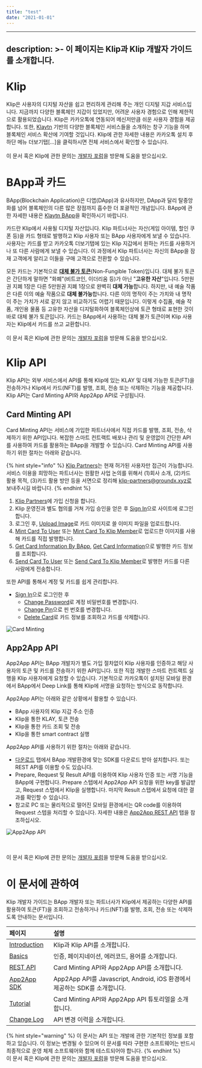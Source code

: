 ```yaml
---
title: "test"
date: "2021-01-01"
---
```


---
description: >-
  이 페이지는 Klip과 Klip 개발자 가이드를 소개합니다.
---

# Klip
Klip은 사용자의 디지털 자산을 쉽고 편리하게 관리해 주는 개인 디지털 지갑 서비스입니다. 지금까지 다양한 블록체인 지갑이 있었지만, 어려운 사용자 경험으로 인해 제한적으로 활용되었습니다. Klip은 카카오톡에 연동되어 메신저만큼 쉬운 사용자 경험을 제공합니다. 또한, [Klaytn](https://www.klaytn.com/) 기반의 다양한 블록체인 서비스들을 소개하는 창구 기능을 하며 블록체인 서비스 확산에 기여할 것입니다. Klip에 관한 자세한 내용은 카카오톡 설치 후 하단 메뉴 더보기탭\[…\]을 클릭하시면 전체 서비스에서 확인할 수 있습니다.
<br /><br />
이 문서 혹은 Klip에 관한 문의는 [개발자 포럼](https://klipforum.zendesk.com)을 방문해 도움을 받으십시오.

# BApp과 카드
BApp(Blockchain Application)은 디앱(DApp)과 유사하지만, DApp과 달리 탈중앙화를 넘어 블록체인의 다른 많은 장점까지 흡수한 더 포괄적인 개념입니다. BApp에 관한 자세한 내용은 [Klaytn BApp](https://ko.docs.klaytn.com/misc/vision/bapps)을 확인하시기 바랍니다.  
   
카드란 Klip에서 사용될 디지털 자산입니다. Klip 파트너사는 자산\(게임 아이템, 할인 쿠폰 등\)을 카드 형태로 발행하고 Klip 사용자 또는 BApp 사용자에게 보낼 수 있습니다. 사용자는 카드를 받고 카카오톡 더보기탭에 있는 Klip 지갑에서 원하는 카드를 사용하거나 또 다른 사람에게 보낼 수 있습니다. 이 과정에서 Klip 파트너사는 자신의 BApp을 잠재 고객에게 알리고 이들을 구매 고객으로 전환할 수 있습니다.

모든 카드는 기본적으로 [**대체 불가 토큰**](https://ko.docs.klaytn.com/smart-contract/token-standard#non-fungible-token-standard-kip-17)\(Non-Fungible Token\)입니다. 대체 불가 토큰은 간단하게 말하면 "화폐"\(비트코인, 이더리움 등\)가 아닌 "**고유한 자산**"입니다. 5만원권 지폐 1장은 다른 5만원권 지폐 1장으로 완벽히 **대체 가능**합니다. 하지만, 내 예술 작품은 다른 이의 예술 작품으로 **대체 불가능**합니다. 다른 이의 명작이 주는 가치와 내 명작이 주는 가치가 서로 같지 않고 비교하기도 어렵기 때문입니다. 이렇게 수집품, 예술 작품, 개인용 물품 등 고유한 자산을 디지털화하여 블록체인상에 토큰 형태로 표현한 것이 바로 대체 불가 토큰입니다. 카드는 BApp에서 사용하는 대체 불가 토큰이며 Klip 사용자는 Klip에서 카드를 쓰고 교환합니다.
<br /><br />
이 문서 혹은 Klip에 관한 문의는 [개발자 포럼](https://klipforum.zendesk.com)을 방문해 도움을 받으십시오.

# Klip API
Klip API는 외부 서비스에서 API를 통해 Klip에 있는 KLAY 및 대체 가능한 토큰(FT)을 전송하거나 Klip에서 카드(NFT)를 발행, 조회, 전송 또는 삭제하는 기능을 제공합니다. Klip API는 Card Minting API와 App2App API로 구성됩니다.

## Card Minting API <a id="intro-card-minting-api"></a>
Card Minting API는 서비스에 가입한 파트너사에서 직접 카드를 발행, 조회, 전송, 삭제하기 위한 API입니다. 복잡한 스마트 컨트랙트 배포나 관리 및 운영없이 간단한 API를 사용하여 카드를 활용하는 BApp을 개발할 수 있습니다. Card Minting API를 사용하기 위한 절차는 아래와 같습니다.

{% hint style="info" %}
[Klip Partners](https://partners.klipwallet.com)는 현재 허가된 사용자만 접근이 가능합니다. 서비스 이용을 희망하는 파트너사는 원활한 사업 논의를 위해서 (1)회사 소개, (2)카드 활용 목적, (3)카드 활용 방안 등을 서면으로 정리해 klip-partners@groundx.xyz로 보내주시길 바랍니다.
{% endhint %}

1. [Klip Partners](https://partners.klipwallet.com)에 가입 신청을 합니다.
2. Klip 운영진과 별도 협의를 거쳐 가입 승인을 얻은 후 [Sign In](rest-api-card-minting.md#sign-in)으로 사이트에 로그인합니다.
3. 로그인 후, [Upload Image](rest-api-card-minting.md#upload-image)로 카드 이미지로 쓸 이미지 파일을 업로드합니다.
4. [Mint Card To User](rest-api-card-minting.md#mint-card-to-user) 또는 [Mint Card To Klip Member](rest-api-card-minting.md#mint-card-to-klip-member)로 업로드한 이미지를 사용해 카드를 직접 발행합니다.
5. [Get Card Information By BApp](rest-api-card-minting.md#get-card-information-by-bapp), [Get Card Information](rest-api-card-minting.md#get-card-information)으로 발행한 카드 정보를 조회합니다.
6. [Send Card To User](rest-api-card-minting.md#send-card-to-user) 또는 [Send Card To Klip Member](rest-api-card-minting.md#send-card-to-klip-member)로 발행한 카드를 다른 사람에게 전송합니다.

또한 API를 통해서 계정 및 카드를 쉽게 관리합니다.

* [Sign In](rest-api-card-minting.md#sign-in)으로 로그인한 후
  * [Change Password](rest-api-card-minting.md#change-password)로 계정 비밀번호를 변경합니다.
  * [Change Pin](rest-api-card-minting.md#change-pin)으로 핀 번호를 변경합니다.
  * [Delete Card](rest-api-card-minting.md#delete-card)로 카드 정보를 조회하고 카드를 삭제합니다.

![Card Minting](./assets/card-minting-api.png)

## App2App API <a id="intro-app2app-api"></a>
App2App API는 BApp 개발자가 별도 가입 절차없이 Klip 사용자를 인증하고 해당 사용자의 토큰 및 카드를 전송하기 위한 API입니다. 또한 직접 개발한 스마트 컨트랙트 실행을 Klip 사용자에게 요청할 수 있습니다. 기본적으로 카카오톡이 설치된 모바일 환경에서 BApp에서 Deep Link를 통해 Klip에 서명을 요청하는 방식으로 동작합니다.

App2App API는 아래와 같은 상황에서 활용할 수 있습니다.

* BApp 사용자의 Klip 지갑 주소 인증
* Klip을 통한 KLAY, 토큰 전송
* Klip을 통한 카드 조회 및 전송
* Klip을 통한 smart contract 실행

App2App API를 사용하기 위한 절차는 아래와 같습니다.

* [다운로드](a2a-sdk-download.md) 탭에서 BApp 개발환경에 맞는 SDK를 다운로드 받아 설치합니다. 또는 REST API를 이용할 수도 있습니다.
* Prepare, Request 및 Result API를 이용하여 Klip 사용자 인증 또는 서명 기능을 BApp에 구현합니다. Prepare 스텝에서 App2App API 요청을 위한 key를 발급받고, Request 스텝에서 Klip을 실행합니다. 마지막 Result 스텝에서 요청에 대한 결과를 확인할 수 있습니다.
* 참고로 PC 또는 물리적으로 떨어진 모바일 환경에서는 QR code를 이용하여 Request 스텝을 처리할 수 있습니다. 자세한 내용은 [App2App REST API](rest-api-a2a.md#request) 탭을 참조하십시오.

![App2App API](./assets/a2a-api.png)

<br /><br />
이 문서 혹은 Klip에 관한 문의는 [개발자 포럼](https://klipforum.zendesk.com)을 방문해 도움을 받으십시오.

# 이 문서에 관하여
Klip 개발자 가이드는 BApp 개발자 또는 파트너사가 Klip에서 제공하는 다양한 API를 활용하여 토큰(FT)을 조회하고 전송하거나 카드(NFT)를 발행, 조회, 전송 또는 삭제하도록 안내하는 문서입니다.

| 페이지 | 설명 |
| :--- | :--- |
| [Introduction](README.md) | Klip과 Klip API를 소개합니다. |
| [Basics](basics.md) | 인증, 페이지네이션, 에러코드, 용어를 소개합니다. |
| [REST API](rest-api.md) | Card Minting API와 App2App API를 소개합니다.  |
| [App2App SDK](a2a-sdk.md) | App2App API를 Javascript, Android, iOS 환경에서 제공하는 SDK를 소개합니다. |
| [Tutorial](tutorial.md) | Card Minting API와 App2App API 튜토리얼을 소개합니다. |
| [Change Log](changelog.md) | API 변경 이력을 소개합니다. |

{% hint style="warning" %}
이 문서는 API 또는 개발에 관한 기본적인 정보를 포함하고 있습니다. 이 정보는 변경될 수 있으며 이 문서를 따라 구현한 소프트웨어는 반드시 최종적으로 운영 체제 소프트웨어와 함께 테스트되어야 합니다.
{% endhint %}
<br />
이 문서 혹은 Klip에 관한 문의는 [개발자 포럼](https://klipforum.zendesk.com)을 방문해 도움을 받으십시오.
